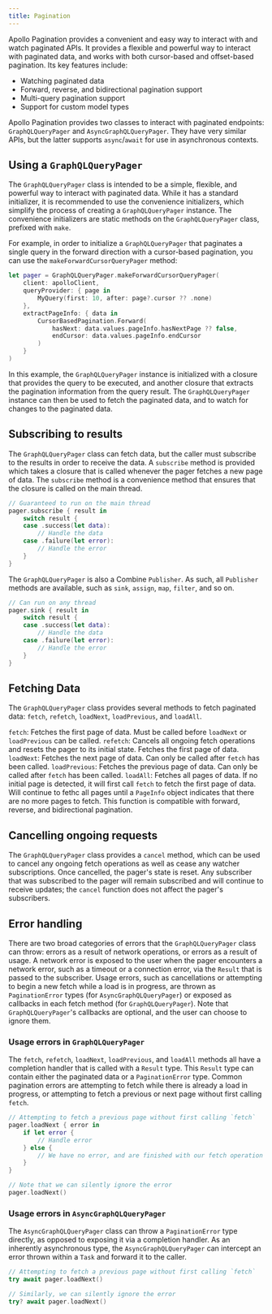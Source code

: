 ```yaml
---
title: Pagination
---
```


Apollo Pagination provides a convenient and easy way to interact with and watch paginated APIs. It provides a flexible and powerful way to interact with paginated data, and works with both cursor-based and offset-based pagination. Its key features include:

- Watching paginated data
- Forward, reverse, and bidirectional pagination support
- Multi-query pagination support
- Support for custom model types

Apollo Pagination provides two classes to interact with paginated endpoints: `GraphQLQueryPager` and `AsyncGraphQLQueryPager`. They have very similar APIs, but the latter supports `async`/`await` for use in asynchronous contexts.

## Using a `GraphQLQueryPager`

The `GraphQLQueryPager` class is intended to be a simple, flexible, and powerful way to interact with paginated data. While it has a standard initializer, it is recommended to use the convenience initializers, which simplify the process of creating a `GraphQLQueryPager` instance. The convenience initializers are static methods on the `GraphQLQueryPager` class, prefixed with `make`.

For example, in order to initialize a `GraphQLQueryPager` that paginates a single query in the forward direction with a cursor-based pagination, you can use the `makeForwardCursorQueryPager` method:

```swift
let pager = GraphQLQueryPager.makeForwardCursorQueryPager(
    client: apolloClient,
    queryProvider: { page in
        MyQuery(first: 10, after: page?.cursor ?? .none)
    },
    extractPageInfo: { data in
        CursorBasedPagination.Forward(
            hasNext: data.values.pageInfo.hasNextPage ?? false,
            endCursor: data.values.pageInfo.endCursor
        )
    }
)
```

In this example, the `GraphQLQueryPager` instance is initialized with a closure that provides the query to be executed, and another closure that extracts the pagination information from the query result. The `GraphQLQueryPager` instance can then be used to fetch the paginated data, and to watch for changes to the paginated data.

## Subscribing to results

The `GraphQLQueryPager` class can fetch data, but the caller must subscribe to the results in order to receive the data. A `subscribe` method is provided which takes a closure that is called whenever the pager fetches a new page of data. The `subscribe` method is a convenience method that ensures that the closure is called on the main thread.

```swift
// Guaranteed to run on the main thread
pager.subscribe { result in
    switch result {
    case .success(let data):
        // Handle the data
    case .failure(let error):
        // Handle the error
    }
}
```

The `GraphQLQueryPager` is also a Combine `Publisher`. As such, all `Publisher` methods are available, such as `sink`, `assign`, `map`, `filter`, and so on.

```swift
// Can run on any thread
pager.sink { result in
    switch result {
    case .success(let data):
        // Handle the data
    case .failure(let error):
        // Handle the error
    }
}
```

## Fetching Data

The `GraphQLQueryPager` class provides several methods to fetch paginated data: `fetch`, `refetch`, `loadNext`, `loadPrevious`, and `loadAll`.

`fetch`: Fetches the first page of data. Must be called before `loadNext` or `loadPrevious` can be called.
`refetch`: Cancels all ongoing fetch operations and resets the pager to its initial state. Fetches the first page of data.
`loadNext`: Fetches the next page of data. Can only be called after `fetch` has been called.
`loadPrevious`: Fetches the previous page of data. Can only be called after `fetch` has been called.
`loadAll`: Fetches all pages of data. If no initial page is detected, it will first call `fetch` to fetch the first page of data. Will continue to fethc all pages until a `PageInfo` object indicates that there are no more pages to fetch. This function is compatible with forward, reverse, and bidirectional pagination.

## Cancelling ongoing requests

The `GraphQLQueryPager` class provides a `cancel` method, which can be used to cancel any ongoing fetch operations as well as cease any watcher subscriptions. Once cancelled, the pager's state is reset. Any subscriber that was subscribed to the pager will remain subscribed and will continue to receive updates; the `cancel` function does not affect the pager's subscribers.

## Error handling

There are two broad categories of errors that the `GraphQLQueryPager` class can throw: errors as a result of network operations, or errors as a result of usage. A network error is exposed to the user when the pager encounters a network error, such as a timeout or a connection error, via the `Result` that is passed to the subscriber. Usage errors, such as cancellations or attempting to begin a new fetch while a load is in progress, are thrown as `PaginationError` types (for `AsyncGraphQLQueryPager`) or exposed as callbacks in each fetch method (for `GraphQLQueryPager`). Note that `GraphQLQueryPager`'s callbacks are optional, and the user can choose to ignore them.

### Usage errors in `GraphQLQueryPager`

The `fetch`, `refetch`, `loadNext`, `loadPrevious`, and `loadAll` methods all have a completion handler that is called with a `Result` type. This `Result` type can contain either the paginated data or a `PaginationError` type. Common pagination errors are attempting to fetch while there is already a load in progress, or attempting to fetch a previous or next page without first calling `fetch`.

```swift
// Attempting to fetch a previous page without first calling `fetch`
pager.loadNext { error in
    if let error {
        // Handle error
    } else {
        // We have no error, and are finished with our fetch operation
    }
}

// Note that we can silently ignore the error
pager.loadNext()
```

### Usage errors in `AsyncGraphQLQueryPager`

The `AsyncGraphQLQueryPager` class can throw a `PaginationError` type directly, as opposed to exposing it via a completion handler. As an inherently asynchronous type, the `AsyncGraphQLQueryPager` can intercept an error thrown within a `Task` and forward it to the caller.

```swift
// Attempting to fetch a previous page without first calling `fetch`
try await pager.loadNext()

// Similarly, we can silently ignore the error
try? await pager.loadNext()
```
